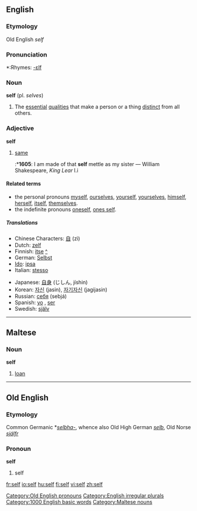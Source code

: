 {{see|self-}}

==English==

===Etymology===
Old English ''self''

===Pronunciation===
{{IPA|/sɛlf/}}
*:Rhymes: [[Rhymes:English:-ɛlf|-ɛlf]]

===Noun===
'''self''' (pl. ''selves'')

# The [[essential]] [[qualities]] that make a person or a thing [[distinct]] from all others.

===Adjective===
'''self'''

# {{obsolete}} [[same]]
#:*'''1605''': I am made of that '''self''' mettle as my sister — William Shakespeare, ''King Lear'' I.i

====Related terms====
*the personal pronouns [[myself]], [[ourselves]], [[yourself]], [[yourselves]], [[himself]], [[herself]], [[itself]], [[themselves]].
*the indefinite pronouns [[oneself]], [[one's self|ones self]].

=====Translations=====
{{top}}
*Chinese Characters: [[自]] (zì)
*Dutch: [[zelf]] {{n}}
*Finnish: [[itse]] [[:fi:itse|^]]
*German: [[Selbst]] {{n}}
*[[Ido]]: [[ipsa]]
*Italian: [[stesso]]
{{mid}}
*Japanese: [[自身]] (じしん, jíshin)
*Korean: [[자신]] (jasin), [[자기자신]] (jagijasin)
*Russian: [[себя]] (sebjá)
*Spanish: [[yo]] {{m}} {{italbrac|psychology}}, [[ser]] {{m}} {{italbrac|psychology}}
*Swedish: [[själv]]
{{bottom}}

----

==Maltese==
===Noun===
'''self'''

# [[loan]]

----

==Old English==
===Etymology===
Common Germanic *''[[selbha-]]'', whence also Old High German ''[[selb]]'', Old Norse ''[[sjálfr]]''
===Pronoun===
'''self'''

# self

[[Category:Old English pronouns]]
[[Category:English irregular plurals]]
[[Category:1000 English basic words]]
[[Category:Maltese nouns]]

[[fr:self]]
[[io:self]]
[[hu:self]]
[[fi:self]]
[[vi:self]]
[[zh:self]]